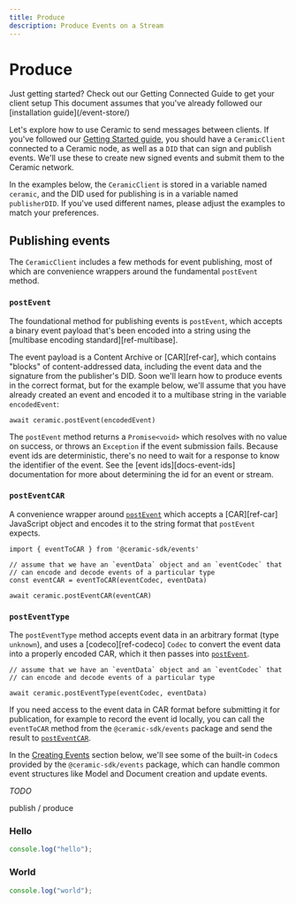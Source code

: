 ```yaml
---
title: Produce
description: Produce Events on a Stream
---
```



# Produce

<Callout>
Just getting started? Check out our Getting Connected Guide to get your client setup
This document assumes that you've already followed our [installation guide](/event-store/)
</Callout>

Let's explore how to use Ceramic to send messages between clients. If you've followed our [Getting Started guide](docs-getting-started), you should have a `CeramicClient` connected to a Ceramic node, as well as a `DID` that can sign and publish events. We'll use these to create new signed events and submit them to the Ceramic network.

In the examples below, the `CeramicClient` is stored in a variable named `ceramic`, and the DID used for publishing is in a variable named `publisherDID`. If you've used different names, please adjust the examples to match your preferences.

## Publishing events

The `CeramicClient` includes a few methods for event publishing, most of which are convenience wrappers around the fundamental `postEvent` method.

### `postEvent`

The foundational method for publishing events is `postEvent`, which accepts a binary event payload that's been encoded into a string using the [multibase encoding standard][ref-multibase].

The event payload is a Content Archive or [CAR][ref-car], which contains "blocks" of content-addressed data, including the event data and the signature from the publisher's DID. Soon we'll learn how to produce events in the correct format, but for the example below, we'll assume that you have already created an event and encoded it to a multibase string in the variable `encodedEvent`:

```tsx
await ceramic.postEvent(encodedEvent)

```

The `postEvent` method returns a `Promise<void>` which resolves with no value on success, or throws an `Exception` if the event submission fails. Because event ids are deterministic, there's no need to wait for a response to know the identifier of the event. See the [event ids][docs-event-ids] documentation for more about determining the id for an event or stream.

### `postEventCAR`

A convenience wrapper around [`postEvent`](https://www.notion.so/AES-Docs-3cc94cbd965843288f7d8190010d6249?pvs=21) which accepts a [CAR][ref-car] JavaScript object and encodes it to the string format that `postEvent` expects.

```tsx
import { eventToCAR } from '@ceramic-sdk/events'

// assume that we have an `eventData` object and an `eventCodec` that
// can encode and decode events of a particular type
const eventCAR = eventToCAR(eventCodec, eventData)

await ceramic.postEventCAR(eventCAR)

```

### `postEventType`

The `postEventType` method accepts event data in an arbitrary format (type `unknown`), and uses a [codeco][ref-codeco] `Codec` to convert the event data into a properly encoded CAR, which it then passes into [`postEvent`](https://www.notion.so/AES-Docs-3cc94cbd965843288f7d8190010d6249?pvs=21).

```tsx
// assume that we have an `eventData` object and an `eventCodec` that
// can encode and decode events of a particular type

await ceramic.postEventType(eventCodec, eventData)

```

If you need access to the event data in CAR format before submitting it for publication, for example to record the event id locally, you can call the `eventToCAR` method from the `@ceramic-sdk/events` package and send the result to [`postEventCAR`](https://www.notion.so/AES-Docs-3cc94cbd965843288f7d8190010d6249?pvs=21).

In the [Creating Events](https://www.notion.so/AES-Docs-3cc94cbd965843288f7d8190010d6249?pvs=21) section below, we'll see some of the built-in `Codec`s provided by the `@ceramic-sdk/events` package, which can handle common event structures like Model and Document creation and update events.

_TODO_

publish / produce

<Steps>
  
### Hello

```js
console.log("hello");
```

### World

```js
console.log("world");
```

</Steps>
